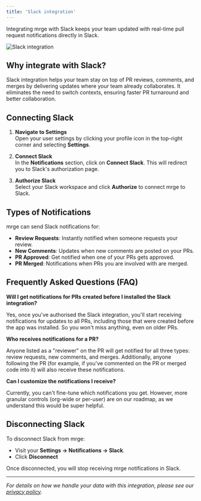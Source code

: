 ```yaml
---
title: 'Slack integration'
---
```


Integrating mrge with Slack keeps your team updated with real-time pull request notifications directly in Slack.

<img
  src="/code-review-platform/images/slack.png"
  alt="Slack integration"
  className="border border-zinc-800 rounded-lg"
/>

## Why integrate with Slack?

Slack integration helps your team stay on top of PR reviews, comments, and merges by delivering updates where your team already collaborates. It eliminates the need to switch contexts, ensuring faster PR turnaround and better collaboration.

## Connecting Slack

1. **Navigate to Settings**\
   Open your user settings by clicking your profile icon in the top-right corner and selecting **Settings**.

2. **Connect Slack**\
   In the **Notifications** section, click on **Connect Slack**. This will redirect you to Slack's authorization page.

3. **Authorize Slack**\
   Select your Slack workspace and click **Authorize** to connect mrge to Slack.

## Types of Notifications

mrge can send Slack notifications for:

- **Review Requests**: Instantly notified when someone requests your review.
- **New Comments**: Updates when new comments are posted on your PRs.
- **PR Approved**: Get notified when one of your PRs gets approved.
- **PR Merged**: Notifications when PRs you are involved with are merged.

## Frequently Asked Questions (FAQ)

**Will I get notifications for PRs created before I installed the Slack integration?**

Yes, once you've authorised the Slack integration, you'll start receiving notifications for updates to all PRs, including those that were created before the app was installed. So you won't miss anything, even on older PRs.

**Who receives notifications for a PR?**

Anyone listed as a "reviewer" on the PR will get notified for all three types: review requests, new comments, and merges. Additionally, anyone following the PR (for example, if you've commented on the PR or merged code into it) will also receive these notifications.

**Can I customize the notifications I receive?**

Currently, you can't fine-tune which notifications you get. However, more granular controls (org-wide or per-user) are on our roadmap, as we understand this would be super helpful.

## Disconnecting Slack

To disconnect Slack from mrge:

- Visit your **Settings → Notifications → Slack**.
- Click **Disconnect**

Once disconnected, you will stop receiving mrge notifications in Slack.

---

_For details on how we handle your data with this integration, please see our [privacy policy](https://www.mrge.io/privacy)._
